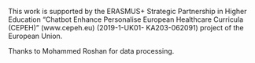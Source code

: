 This work is supported by the ERASMUS+ Strategic Partnership in Higher Education “Chatbot Enhance Personalise European Healthcare Curricula (CEPEH)” (www.cepeh.eu) (2019-1-UK01- KA203-062091) project of the European Union.

Thanks to Mohammed Roshan for data processing. 

\begin{flushright}
CEPEH Team \\
\end{flushright}
